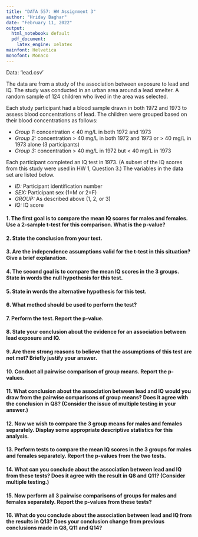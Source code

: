 ```yaml
---
title: "DATA 557: HW Assignment 3"
author: "Hriday Baghar"
date: "February 11, 2022"
output:
  html_notebook: default
  pdf_document:
    latex_engine: xelatex
mainfont: Helvetica
monofont: Monaco
---
```


Data: ‘lead.csv’

The data are from a study of the association between exposure to lead and IQ. The study was conducted in an urban area around a lead smelter. A random sample of 124 children who lived in the area was selected.

Each study participant had a blood sample drawn in both 1972 and 1973 to assess blood concentrations of lead. The children were grouped based on their blood concentrations as follows:

- _Group 1:_ concentration < 40 mg/L in both 1972 and 1973
- _Group 2:_ concentration > 40 mg/L in both 1972 and 1973 or > 40 mg/L in 1973 alone (3 participants)
- _Group 3:_ concentration > 40 mg/L in 1972 but < 40 mg/L in 1973

Each participant completed an IQ test in 1973. (A subset of the IQ scores from this study were used in HW 1, Question 3.) The variables in the data set are listed below.

- _ID:_ Participant identification number
- _SEX:_ Participant sex (1=M or 2=F)
- _GROUP:_ As described above (1, 2, or 3)
- _IQ:_ IQ score

#### 1. The first goal is to compare the mean IQ scores for males and females. Use a 2-sample t-test for this comparison. What is the p-value?

#### 2. State the conclusion from your test.

#### 3. Are the independence assumptions valid for the t-test in this situation? Give a brief explanation.

#### 4. The second goal is to compare the mean IQ scores in the 3 groups. State in words the null hypothesis for this test.

#### 5. State in words the alternative hypothesis for this test.

#### 6. What method should be used to perform the test?

#### 7. Perform the test. Report the p-value.

#### 8. State your conclusion about the evidence for an association between lead exposure and IQ.

#### 9. Are there strong reasons to believe that the assumptions of this test are not met? Briefly justify your answer.

#### 10. Conduct all pairwise comparison of group means. Report the p-values.

#### 11. What conclusion about the association between lead and IQ would you draw from the pairwise comparisons of group means? Does it agree with the conclusion in Q8? (Consider the issue of multiple testing in your answer.)

#### 12. Now we wish to compare the 3 group means for males and females separately. Display some appropriate descriptive statistics for this analysis.

#### 13. Perform tests to compare the mean IQ scores in the 3 groups for males and females separately. Report the p-values from the two tests.

#### 14. What can you conclude about the association between lead and IQ from these tests? Does it agree with the result in Q8 and Q11? (Consider multiple testing.)

#### 15. Now perform all 3 pairwise comparisons of groups for males and females separately. Report the p-values from these tests?

#### 16. What do you conclude about the association between lead and IQ from the results in Q13? Does your conclusion change from previous conclusions made in Q8, Q11 and Q14?
